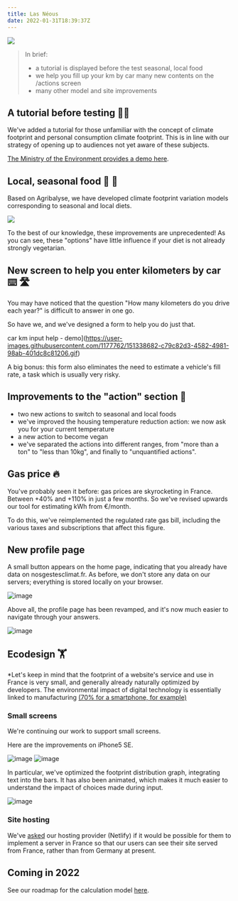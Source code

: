 ```yaml
---
title: Las Néous
date: 2022-01-31T18:39:37Z
---
```


![](https://upload.wikimedia.org/wikipedia/commons/thumb/a/a8/Glacier_de_Las_Néous_8_août_1905.png/547px-Glacier_de_Las_Néous_8_août_1905.png)

> In brief:
> - a tutorial is displayed before the test
> seasonal, local food
> - we help you fill up your km by car
> many new contents on the /actions screen
> - many other model and site improvements

## A tutorial before testing 🧑‍🏫

We've added a tutorial for those unfamiliar with the concept of climate footprint and personal consumption climate footprint. This is in line with our strategy of opening up to audiences not yet aware of these subjects.

<a href="https://twitter.com/i/status/1488059482647236608">The Ministry of the Environment provides a demo here</a>. 

## Local, seasonal food 🌻 🚛

Based on Agribalyse, we have developed climate footprint variation models corresponding to seasonal and local diets. 

![](https://user-images.githubusercontent.com/1177762/140048614-299fc659-6c87-441c-ab91-4b79e7c44b11.gif)

To the best of our knowledge, these improvements are unprecedented! As you can see, these "options" have little influence if your diet is not already strongly vegetarian. 

## New screen to help you enter kilometers by car ⌨️ 🛣️

You may have noticed that the question "How many kilometers do you drive each year?" is difficult to answer in one go. 

So have we, and we've designed a form to help you do just that. 

car km input help - demo](https://user-images.githubusercontent.com/1177762/151338682-c79c82d3-4582-4981-98ab-401dc8c81206.gif)

A big bonus: this form also eliminates the need to estimate a vehicle's fill rate, a task which is usually very risky. 

## Improvements to the "action" section 🎯

- two new actions to switch to seasonal and local foods
- we've improved the housing temperature reduction action: we now ask you for your current temperature
- a new action to become vegan
- we've separated the actions into different ranges, from "more than a ton" to "less than 10kg", and finally to "unquantified actions". 

## Gas price 🔥

You've probably seen it before: gas prices are skyrocketing in France. Between +40% and +110% in just a few months. So we've revised upwards our tool for estimating kWh from €/month. 

To do this, we've reimplemented the regulated rate gas bill, including the various taxes and subscriptions that affect this figure.

## New profile page

A small button appears on the home page, indicating that you already have data on nosgestesclimat.fr. As before, we don't store any data on our servers; everything is stored locally on your browser. 

![image](https://user-images.githubusercontent.com/1177762/151852468-1e9d0cf1-a19e-4540-8c9a-2bf9beb0c6da.png)

Above all, the profile page has been revamped, and it's now much easier to navigate through your answers. 

![image](https://user-images.githubusercontent.com/1177762/151852657-f06c1d34-fc05-4c4a-8d23-8304cacfc4ea.png)


## Ecodesign 🏋️

*Let's keep in mind that the footprint of a website's service and use in France is very small, and generally already naturally optimized by developers. The environmental impact of digital technology is essentially linked to manufacturing <a href="https://librairie.ademe.fr/cadic/5311/infographie-preferer-smartphone-reconditionne.pdf?modal=false">(70% for a smartphone, for example)</a>

### Small screens 

We're continuing our work to support small screens. 

Here are the improvements on iPhone5 SE. 

![image](https://user-images.githubusercontent.com/1177762/144875622-2991b5a6-69c9-4c04-9422-48c727cc81af.png)
![image](https://user-images.githubusercontent.com/1177762/144875673-c96e2098-22bb-4e71-b993-3c121fd008a6.png)

In particular, we've optimized the footprint distribution graph, integrating text into the bars. It has also been animated, which makes it much easier to understand the impact of choices made during input. 

![image](https://user-images.githubusercontent.com/1177762/151852263-5fb7fe31-e13e-4ce5-96a8-4794d19f5ce7.png)


### Site hosting

We've <a href="https://answers.netlify.com/t/low-carbon-european-cdn/48784">asked</a> our hosting provider (Netlify) if it would be possible for them to implement a server in France so that our users can see their site served from France, rather than from Germany at present. 

## Coming in 2022

See our roadmap for the calculation model <a href="https://github.com/datagir/nosgestesclimat/projects/1">here</a>. 



